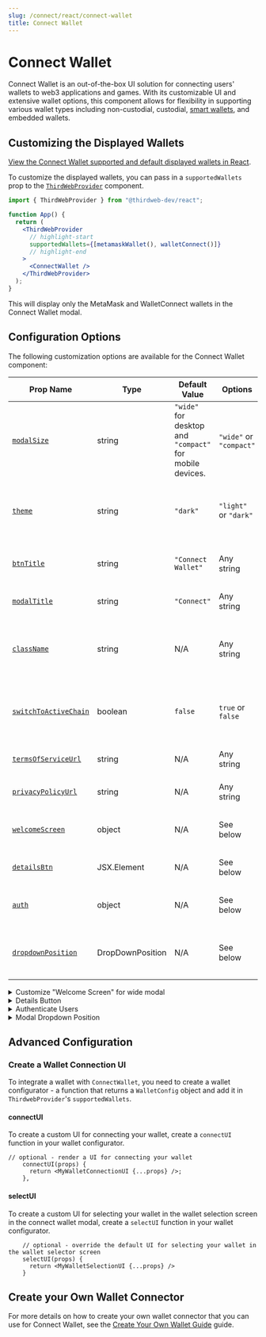 ```yaml
---
slug: /connect/react/connect-wallet
title: Connect Wallet
---
```



# Connect Wallet

Connect Wallet is an out-of-the-box UI solution for connecting users' wallets to web3 applications and games.
With its customizable UI and extensive wallet options,
this component allows for flexibility in supporting various wallet types including non-custodial,
custodial, [smart wallets](/smart-wallet), and embedded wallets.

<div className="col col--12" style={{ padding: 8 }}>
  <QuickstartCard
    name="Try Out Connect Wallet"
    link="https://thirdweb.com/dashboard/wallets/connect"
    image="/assets/product/connect-wallet.png"
  />
</div>

## Customizing the Displayed Wallets

[View the Connect Wallet supported and default displayed wallets in React](/connect/react/supported-wallets).

To customize the displayed wallets, you can pass in a `supportedWallets` prop to the [`ThirdWebProvider`](/react/react.thirdwebprovider) component.

```jsx
import { ThirdWebProvider } from "@thirdweb-dev/react";

function App() {
  return (
    <ThirdWebProvider
      // highlight-start
      supportedWallets={[metamaskWallet(), walletConnect()]}
      // highlight-end
    >
      <ConnectWallet />
    </ThirdWebProvider>
  );
}
```

This will display only the MetaMask and WalletConnect wallets in the Connect Wallet modal.

## Configuration Options

The following customization options are available for the Connect Wallet component:

| Prop Name                                                                                          | Type             | Default Value                                            | Options                 | Description                                                        |
| -------------------------------------------------------------------------------------------------- | ---------------- | -------------------------------------------------------- | ----------------------- | ------------------------------------------------------------------ |
| [`modalSize`](/react/react.connectwallet#modalsize-optional)                                       | string           | `"wide"` for desktop and `"compact"` for mobile devices. | `"wide"` or `"compact"` | The size of the Connect Wallet modal.                              |
| [`theme` ](/react/react.connectwallet#theme-optional)                                              | string           | `"dark"`                                                 | `"light"` or `"dark"`   | The theme of the Connect Wallet component. The default is "light". |
| [`btnTitle`](/react/react.connectwallet#btntitle-optional)                                         | string           | `"Connect Wallet"`                                       | Any string              | The title of the Connect Wallet button.                            |
| [`modalTitle`](/react/react.connectwallet#modaltitle-optional)                                     | string           | `"Connect"`                                              | Any string              | The title of the Connect Wallet modal.                             |
| [`className`](/react/react.connectwallet#classname-optional)                                       | string           | N/A                                                      | Any string              | Apply custom CSS styles to the Connect Wallet button.              |
| [`switchToActiveChain`](/react/react.connectwallet#switchtoactivechain-optional)                   | boolean          | `false`                                                  | `true` or `false`       | Automatically switch to the active chain when connecting a wallet. |
| [`termsOfServiceUrl`](/react/react.connectwallet#show-terms-of-service-andor-privacy-policy-links) | string           | N/A                                                      | Any string              | The URL to the terms of service page.                              |
| [`privacyPolicyUrl`](/react/react.connectwallet#show-terms-of-service-andor-privacy-policy-links)  | string           | N/A                                                      | Any string              | The URL to the privacy policy page.                                |
| [`welcomeScreen`](/react/react.connectwallet#welcomescreen-optional)                               | object           | N/A                                                      | See below               | Customize the welcome screen on wide modal.                        |
| [`detailsBtn`](/react/react.connectwallet#detailsbtn-optional)                                     | JSX.Element      | N/A                                                      | See below               | Customize the details button.                                      |
| [`auth`](/react/react.connectwallet#auth-optional)                                                 | object           | N/A                                                      | See below               | Enforce that users must sign in with their wallet.                 |
| [`dropdownPosition`](/react/react.connectwallet#dropdownposition-optional)                         | DropDownPosition | N/A                                                      | See below               | Specify where should the dropdown menu open.                       |

<details>
<summary>Customize "Welcome Screen" for wide modal</summary>
<div>

<h3>welcomeScreen</h3>

On wide modal, a welcome screen is shown on the right side of the modal.

This screen can be customized in two ways:

#### 1. Customize Metadata

```tsx
<ConnectWallet
  welcomeScreen={{
    title: "Your Title",
    subtitle: "Your Subtitle",
    img: {
      src: "https://...",
      width: 300,
      height: 50,
    },
  }}
/>
```

<h4> 2. Render custom component</h4>

```tsx
<ConnectWallet
  welcomeScreen={() => {
    return <YourComponent />;
  }}
/>
```

</div>
</details>

<details>
<summary>Details Button</summary>
<div>

<h3>detailsBtn</h3>

Render a custom button to display connected wallet details

```jsx
import { ConnectWallet } from "@thirdweb-dev/react";

function App() {
  return (
    <ConnectWallet
      // highlight-start
      detailsBtn={() => {
        return <button> .... </button>;
      }}
      // highlight-end
    />
  );
}
```

</div>
</details>

<details>
<summary>Authenticate Users</summary>
<div>

<h3>auth</h3>

Enforce that users must sign in with their wallet using [auth](/auth) after connecting their wallet.

Requires the [`authConfig`](/react/react.thirdwebprovider#authconfig) prop to be set on the [`ThirdWebProvider`](/react/react.thirdwebprovider) component.

| Auth Prop Option | Type     | Default Value | Options           | Description                                                              |
| ---------------- | -------- | ------------- | ----------------- | ------------------------------------------------------------------------ |
| `loginOptional`  | boolean  | `false`       | `true` or `false` | Allow users to skip signing in with their wallet.                        |
| `onLogin`        | function | N/A           | N/A               | Callback function that is called when a user signs in with their wallet. |
| `onLogout`       | function | N/A           | N/A               | Callback function that is called when a user signs out of their wallet.  |

```jsx
import { ConnectWallet } from "@thirdweb-dev/react";

function App() {
  return (
    <ConnectWallet
      // highlight-start
      auth={{
        loginOptional: false,
      }}
      // highlight-end
    />
  );
}
```

</div>
</details>

<details>
<summary>Modal Dropdown Position</summary>
<div>

<h3>dropdownPosition (optional)</h3>

Specify where should the dropdown menu open relative to the Connect Wallet Button.

```jsx
<ConnectWallet
  dropdownPosition={{
    side: "bottom", // "top" | "bottom" | "left" | "right";
    align: "end", // "start" | "center" | "end";
  }}
/>
```

</div>
</details>

## Advanced Configuration

### Create a Wallet Connection UI

To integrate a wallet with `ConnectWallet`, you need to create a wallet configurator - a function that returns a `WalletConfig` object and add it in `ThirdwebProvider`'s `supportedWallets`.

#### connectUI

To create a custom UI for connecting your wallet, create a `connectUI` function in your wallet configurator.

```tsx
// optional - render a UI for connecting your wallet
    connectUI(props) {
      return <MyWalletConnectionUI {...props} />;
    },
```

#### selectUI

To create a custom UI for selecting your wallet in the wallet selection screen in the connect wallet modal, create a `selectUI` function in your wallet configurator.

```tsx
    // optional - override the default UI for selecting your wallet in the wallet selector screen
    selectUI(props) {
      return <MyWalletSelectionUI {...props} />
    }
```

## Create your Own Wallet Connector

For more details on how to create your own wallet connector that you can use for Connect Wallet, see the [Create Your Own Wallet Guide](connect/build-a-wallet) guide.
